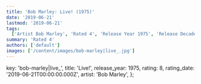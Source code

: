 ```yaml
---
title: 'Bob Marley: Live! (1975)'
date: '2019-06-21'
lastmod: '2019-06-21'
tags:
  ['Artist Bob Marley', 'Rated 4', 'Release Year 1975', 'Release Decade 1970']
summary: 'Rated 4'
authors: ['default']
images: ['/content/images/bob-marley|live_.jpg']
---
```


  key: 'bob-marley|live_',
  title: 'Live!',
  release_year: 1975,
  rating: 8,
  rating_date: '2019-06-21T00:00:00.000Z',
  artist: 'Bob Marley',
};

<MusicRating data={data} />
